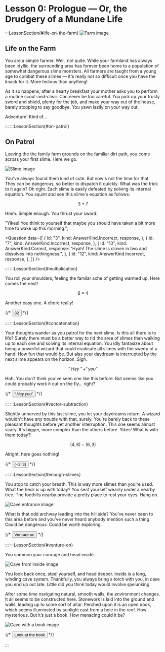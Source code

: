 
# Lesson 0: Prologue — Or, the Drudgery of a Mundane Life

:::LessonSection{#life-on-the-farm}
![Farm image](Farm.png)

## Life on the Farm

You are a simple farmer. Well, not quite. While your farmland has always been idyllic, the surrounding area has forever been home to a population of somewhat dangerous slime monsters. All farmers are taught from a young age to combat these slimes — it's really not so difficult once you have the knack for it. More tedious than anything!

As it so happens, after a hearty breakfast your mother asks you to perform a routine scout-and-clear. Can never be too careful. You pick up your trusty sword and shield, plenty for the job, and make your way out of the house, barely stopping to say goodbye. You yawn lazily on your way out.

<Continue id="Adventure!">Adventure! Kind of...</Continue>

:::
:::LessonSection{#on-patrol}

## On Patrol

Leaving the the family farm grounds on the familiar dirt path, you come across your first slime. Here we go.

![Slime image](Slime.png)

You've always found them kind of cute. But now's not the time for that. They can be dangerous, so better to dispatch it quickly. What was the trick to it again? Oh right. Each slime is easily defeated by solving its internal equation. You squint and see this slime's equation as follows:

$$
3 + 7
$$

Hmm. Simple enough. You thrust your sword.

  "Yikes! You think to yourself that maybe you should have taken a bit more time to wake up this morning.";

<Question
  data={[
    {
      id: "3",
      kind: AnswerKind.Incorrect,
      response,
    },
    {
      id: "7",
      kind: AnswerKind.Incorrect,
      response,
    },
    {
      id: "10",
      kind: AnswerKind.Correct,
      response:
        "Hyah! The slime is cloven in two and dissolves into nothingness.",
    },
    {
      id: "12",
      kind: AnswerKind.Incorrect,
      response,
    },
  ]}
/>

:::
:::LessonSection{#multiplication}

You roll your shoulders, feeling the familar ache of getting warmed up. Here comes the next!

$$
8 \times 4
$$

Another easy one. A chore really!

{/* <Button>32</Button> */}

:::
:::LessonSection{#concatenation}

Your thoughts wander as you patrol for the next slime. Is this all there is to life? Surely there must be a better way to rid the area of slimes than walking up to each one and solving its internal equation. You idly fantasize about being a powerful wizard that could eradicate all slimes with the sweep of a hand. How fun that would be. But alas your daydream is interrupted by the next slime appears on the horizon. _Sigh_.

$$
“Hey\ ” + “you”
$$

Huh. You don't think you've seen one like this before. But seems like you could probably work it out on the fly... right?

{/* <Button>$“Hey\ you”$</Button> */}

:::
:::LessonSection{#vector-subtraction}

Slightly unnerved by this last slime, you let your daydreams return. A wizard wouldn't have any trouble with that, surely. You're barely back to these pleasant thoughts before yet another interruption. This one seems almost scary. It's bigger, more complex than the others before. Yikes! What is with them today?!

$$
(4, 6) - (6, 3)
$$

Alright, here goes nothing!

{/* <Button>$(-2, 3)$</Button> */}

:::
:::LessonSection{#enough-slimes}

You stop to catch your breath. This is way more slimes than you’re used. What the heck is up with today? You seat yourself wearily under a nearby tree. The foothills nearby provide a pretty place to rest your eyes. Hang on.

![Cave entrance image](CaveEntrance.png)

What is that odd archway leading into the hill side? You’ve never been to this area before and you’ve never heard anybody mention such a thing. Could be dangerous. Could be worth exploring.

{/* <Button>Venture on</Button> */}

:::
:::LessonSection{#venture-on}

You summon your courage and head inside.

![Cave from inside image](CaveReverse.png)

You look back once, steel yourself, and head deeper. Inside is a long, winding cave system. Thankfully, you always bring a torch with you, in case you end up out late. Little did you think today would involve spelunking.

After some time navigating natural, smooth walls, the environment changes. It all seems to be constructed here. Stonework is laid into the ground and walls, leading up to some sort of altar. Perched upon it is an open book, which seems illuminated by sunlight cast from a hole in the roof. How mysterious. But it’s just a book. How menacing could it be?

![Cave with a book image](CaveBook.png)

{/* <Button>Look at the book</Button> */}

:::
